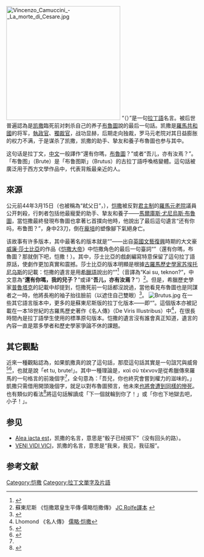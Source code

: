 {{noteTA
|1=zh-hans:恺撒;zh-hant:凱撒}}
[[File:Vincenzo_Camuccini_-_La_morte_di_Cesare.jpg|300px]]
“{{lang|la|'''Et tu, Brute?'''}}（{{IPA-la|ɛt ˈtuː ˈbruːtɛ|pron}}）”是一句[[拉丁語|拉丁語]]名言。被后世普遍認為是[[尤利烏斯·凱撒|凯撒]]臨死前对刺杀自己的养子[[马尔库斯·尤利乌斯·布鲁图斯|布魯圖]]說的最后一句話。凯撒是[[羅馬共和國|羅馬共和國]]的将军，[[罗马执政官|執政官]]、[[獨裁官|獨裁官]]，战功显赫，后期走向独裁，罗马元老院对其日益膨胀的权力不满，于是谋杀了凯撒，凯撒的助手、摯友和養子布魯圖也参与其中。

这句话是拉丁文，[[汉语|中文]]一般譯作“還有你嗎，[[马尔库斯·尤利乌斯·布鲁图斯|布魯圖]]？”或者“吾儿，亦有汝焉？”。「布鲁图」（Brute）是「布鲁图斯」（Brutus）的古拉丁語呼喚格變體。這句話被廣泛用于西方文學作品中，代表背叛最亲近的人。

== 來源 ==
公元前44年3月15日（也被稱為“弒父日”，{{Lang-la|Idus Martiae}}），[[尤利烏斯·凱撒|恺撒]]被反對[[君主制|君主制]]的[[羅馬元老院|羅馬元老院]]議員公开刺殺，行刺者包括他最寵愛的助手、摯友和養子——[[馬爾庫斯·尤尼烏斯·布魯圖|馬爾庫斯·尤尼烏斯·布魯圖]]，當恺撒最終發現布魯圖也拿著匕首撲向他時，他說出了最后這句遺言“还有你吗，布鲁图？”，身中23刀，倒在[[格奈乌斯·庞培|龐培]]的塑像腳下氣絕身亡。

该故事有许多版本，其中最著名的版本就是“{{lang|la|'''Et tu, Brute?'''}}”——出自[[英國|英國]][[文藝復興|文藝復興]]時期的大文豪[[威廉·莎士比亞|威廉·莎士比亞]]的作品《[[凱撒大帝_(戲劇)|恺撒大帝]]》中恺撒角色的最后一句臺詞“{{lang|en|Et tu, Brute? Then fall, Caesar}}”（還有你嗎，布魯圖？那就倒下吧，恺撒！）。其中，莎士比亞的戲劇編寫特意保留了這句拉丁語原話，使劇作更加真實和震撼。莎士比亞的版本明顯是根據[[古羅馬|古羅馬]][[史家|歷史學家]][[苏埃托尼乌斯|苏埃托尼乌斯]]的記載：恺撒的遺言是用[[希臘語|希臘語]]說出的“{{lang|grc|'''καὶ σὺ τέκνον;'''}}”<ref>{{Cite web|title=Suetonius • Vita Divi Juli|url=http://penelope.uchicago.edu/Thayer/L/Roman/Texts/Suetonius/12Caesars/Julius*.html#82.2|accessdate=2020-09-04|work=penelope.uchicago.edu}}</ref>（音譯為“Kai su, teknon?”，中文意為“'''還有你嗎，我的兒子？'''”或译“'''吾儿，亦有汝焉？'''”）<ref>蘇東尼斯 《恺撒眾皇生平傳·儒略恺撒傳》 [http://www.fordham.edu/halsall/ancient/suetonius-julius.html JC Rolfe譯本] {{Wayback|url=http://www.fordham.edu/halsall/ancient/suetonius-julius.html |date=20110201204752 }}</ref>。但是，希臘歷史學家[[普魯塔克|普魯塔克]]的記載中却提到，恺撒死前一句話都沒說過，當他看見布魯圖也是同謀者之一時，他將長袍的袖子抬往臉前（以遮住自己雙眼）<ref>{{Cite web|title=Plutarch • Life of Caesar|url=http://penelope.uchicago.edu/Thayer/E/Roman/Texts/Plutarch/Lives/Caesar*.html#66.9|accessdate=2020-09-04|work=penelope.uchicago.edu|archive-date=2019-12-19|archive-url=https://archive.today/20191219003923/http://penelope.uchicago.edu/Thayer/E/Roman/Texts/Plutarch/Lives/Caesar*.html%2350#66.9|dead-url=no}}</ref>。
<!-- Greek and Latin translation by J C Rolfe of Harvard University Press.  Et can also mean too, when it is used as an adverb.  see Lewis & Short Latin dictionary-->
[[File:Brutus.jpg|thumb]]
在一些其它語言版本中，更多的是蘇東尼斯版的拉丁化版本——即“{{lang|la|'''tu quoque, fili mi?'''}}”。這個版本亦被記載在一本18世紀的古羅馬歷史著作《名人傳》（De Viris Illustribus）中<ref>Lhomond 《名人傳》 [[s:la:De_viris_illustribus_urbis_Romae_-_Caius_Julius_Caesar|儒略·恺撒]]</ref>，在很長時間內是拉丁語學生使用的標準原句版本。恺撒的遺言沒有誰會真正知道，遺言的內容一直是眾多學者和歷史學家爭論不休的課題。

== 其它觀點 ==
近來一種觀點認為，如果凱撒真的說了這句話，那麼這句話其實是一句詛咒與威脅<ref name="arnaud-tu-quoque">{{cite journal|title="Toi aussi, mon fils, tu mangeras ta part de notre pouvoir" –Brutus le Tyran?|author=Arnaud P.|journal=Latomus|year=1998|volume=57|page=61-71}}</ref><ref>{{cite journal|title=Tiberius and the Taste of Power: The Year 33 in Tacitus|url=https://archive.org/details/sim_classical-quarterly_2006-05_56_1/page/175|author=Woodman A.J.|journal=Classical Quarterly|issue=1|year=2006|volume=56|page=175-189}}</ref>，也就是說「et tu, brute!」。其中一種理論是，καὶ σὺ τέκνον是從希臘傳來羅馬的一句格言的前幾個字<ref name="arnaud-tu-quoque" />，全句意為：「吾兒，你也終究會嘗到權力的滋味的。」凱撒只需借用開頭幾個字，就足以對布魯圖預言，他未來[[腓立比戰役|也將會遭到同樣的慘死]]。也有類似的看法<ref name="henderson">{{cite book|title=Fighting for Rome: Poets and Caesars, History, and Civil War|last=Henderson|first=John|publisher=[[劍橋大學出版社|Cambridge University Press]]|year=1998|isbn=0-521-58026-9}}</ref>將這句話解讀成「下一個就輪到你了！」或「你也下地獄去吧，小子！」。

==参见==
*[[Alea_iacta_est|Alea iacta est]]，凯撒的名言，意思是“骰子已经掷下”（没有回头的路）。
*[[我來，我見，我征服|VENI VIDI VICI]]，凯撒的名言，意思是“我来，我见，我征服”。

==参考文献==
{{Reflist}}

{{尤利烏斯·凱撒}}

[[Category:恺撒|Category:恺撒]]
[[Category:拉丁文單字及片語|Category:拉丁文單字及片語]]